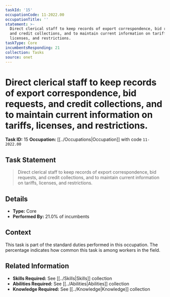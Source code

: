 ```yaml
---
taskId: '15'
occupationCode: 11-2022.00
occupationTitle: ''
statement: >-
  Direct clerical staff to keep records of export correspondence, bid requests,
  and credit collections, and to maintain current information on tariffs,
  licenses, and restrictions.
taskType: Core
incumbentsResponding: 21
collection: Tasks
source: onet
---
```

# Direct clerical staff to keep records of export correspondence, bid requests, and credit collections, and to maintain current information on tariffs, licenses, and restrictions.

**Task ID:** 15
**Occupation:** [[../Occupations|Occupation]] with code `11-2022.00`

## Task Statement

> Direct clerical staff to keep records of export correspondence, bid requests, and credit collections, and to maintain current information on tariffs, licenses, and restrictions.

## Details

- **Type:** Core
- **Performed By:** 21.0% of incumbents

## Context

This task is part of the standard duties performed in this occupation. The percentage indicates how common this task is among workers in the field.

## Related Information

- **Skills Required:** See [[../Skills|Skills]] collection
- **Abilities Required:** See [[../Abilities|Abilities]] collection
- **Knowledge Required:** See [[../Knowledge|Knowledge]] collection
